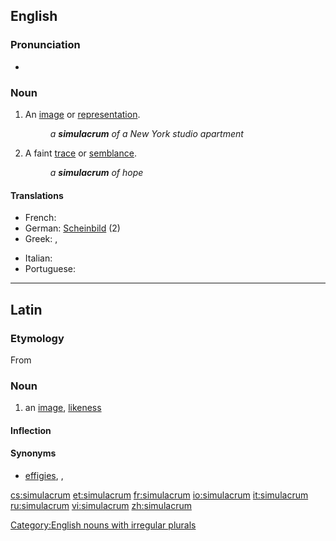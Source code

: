 ==English==

===Pronunciation===
* {{IPA|/ˌsimjəˈleɪkrəm/}}

===Noun===
{{en-noun|pl2=simulacra}}
{{wikipedia}}
# An [[image]] or [[representation]].
#: ''a '''simulacrum''' of a New York studio apartment''
# A faint [[trace]] or [[semblance]].
#: ''a '''simulacrum''' of hope''

====Translations====
{{trans-top}}
* French: {{t+|fr|simulacre|m}}
* German: [[Scheinbild]] {{n}} (2)
* Greek: {{t+|el|απείκασμα|n|tr=apeikasma}}, {{t+|el|επίφαση|f|tr=epifasi}}
{{trans-mid}}
* Italian: {{t+|it|simulacro|m}}
* Portuguese: {{t+|pt|simulacro|m}}
{{trans-bottom}}

[[Category:English nouns with irregular plurals]]

----

==Latin==

===Etymology===
From {{term|simulo|simulō|lang=la}}

===Noun===
{{la-noun|simulācrum|simulacri|simulācrī|n|second}}

# an [[image]], [[likeness]]

====Inflection====
{{la-decl-2nd-N|simulacr|simulācr}}

====Synonyms====
* {{sense|image, likeness}} [[effigies]], {{l|la|imago|imāgō}}, {{l|la|statua}}

[[cs:simulacrum]]
[[et:simulacrum]]
[[fr:simulacrum]]
[[io:simulacrum]]
[[it:simulacrum]]
[[ru:simulacrum]]
[[vi:simulacrum]]
[[zh:simulacrum]]